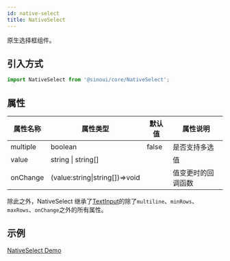 ```yaml
---
id: native-select
title: NativeSelect
---
```


原生选择框组件。

## 引入方式

```ts
import NativeSelect from '@sinoui/core/NativeSelect';
```

## 属性

| 属性名称 | 属性类型                       | 默认值 | 属性说明           |
| -------- | ------------------------------ | ------ | ------------------ |
| multiple | boolean                        | false  | 是否支持多选       |
| value    | string \| string[]             |        | 值                 |
| onChange | (value:string\|string[])=>void |        | 值变更时的回调函数 |

除此之外，NativeSelect 继承了[TextInput](./text-input)的除了`multiline`、`minRows`、`maxRows`、`onChange`之外的所有属性。

## 示例

[NativeSelect Demo](../components/native-select)
